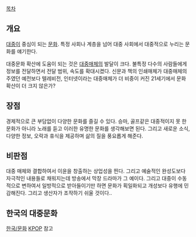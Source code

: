 
[[목차]]
== 개요 ==
[[대중]]이 중심이 되는 [[문화]]. 
특정 사회나 계층을 넘어 대중 사회에서 대중적으로 누리는 문화를 얘기한다. 

대중문화 확산에 도움이 되는 것은 [[대중매체]]의 발달이 크다. 불특정 다수의 사람들에게 정보를 전달하면서 전달 범위, 속도를 확대시켰다. 신문과 책의 인쇄매체가 대중매체의 주였던 예전보다 텔레비전, 인터넷이라는 대중매체가 더 비중이 커진 21세기에서 문화 확산이 더 크지 않은가? 

== 장점 == 
경제적으로 큰 부담없이 다양한 문화를 즐길 수 있다. 승마, 골프같은 대중적이지 못 한 문화가 아니라 노래를 듣고 이러한 유명한 문화를 생각해보면 된다. 그리고 새로운 소식, 다양한 정보, 오락과 휴식을 제공하며 삶의 질을 풍요롭게 해준다. 

== 비판점 == 
대중 매체와 결합하여서 이윤을 창출하는 상업성을 띈다. 그리고 예술적인 완성도보다 자극적인 내용들로 채워지는데 방송에서 막장 드라마가 그 예이다. 그리고 대중이 수동적으로 변하여서 일방적으로 받아들이기만 하면 문화가 획일화되고 개성보다 유행에 민감해진다. 그리고 생산자가 조작하기 쉬울 것이다..

== 한국의 대중문화 == 
[[한국/문화]] [[KPOP]] 참고 

